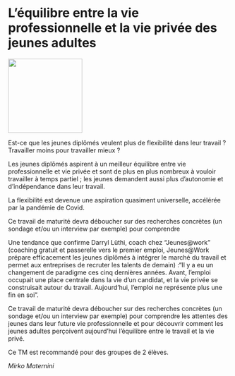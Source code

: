 # L'équilibre entre la vie professionnelle \linebreak et la vie privée des jeunes adultes

::: {.center data-latex=""}
![](images/equilibre-vie-professionnelle-prive-jeunes-adultes.jpg){height=12em}
:::

Est-ce que les jeunes diplômés veulent plus de flexibilité dans leur travail ? Travailler moins pour travailler mieux ?

Les jeunes diplômés aspirent à un meilleur équilibre entre vie professionnelle et vie privée et sont de plus en plus nombreux à vouloir travailler à temps partiel ; les jeunes demandent aussi plus d'autonomie et d'indépendance dans leur travail.

La flexibilité est devenue une aspiration quasiment universelle, accélérée par la pandémie de Covid.

Ce travail de maturité devra déboucher sur des recherches concrètes (un sondage et/ou un interview par exemple) pour comprendre

Une tendance que confirme Darryl Lüthi, coach chez "Jeunes@work" (coaching gratuit et passerelle vers le premier emploi, Jeunes@Work prépare efficacement les jeunes diplômés à intégrer le marché du travail et permet aux entreprises de recruter les talents de demain) :"Il y a eu un changement de paradigme ces cinq dernières années. Avant, l'emploi occupait une place centrale dans la vie d'un candidat, et la vie privée se construisait autour du travail. Aujourd'hui, l'emploi ne représente plus une fin en soi".

Ce travail de maturité devra déboucher sur des recherches concrètes (un sondage et/ou un interview par exemple) pour comprendre les attentes des jeunes dans leur future vie professionnelle et pour découvrir comment les jeunes adultes perçoivent aujourd'hui l'équilibre entre le travail et la vie privé.

Ce TM est recommandé pour des groupes de 2 élèves.
 

::: {.signature data-latex=""}
*Mirko Maternini*
:::
